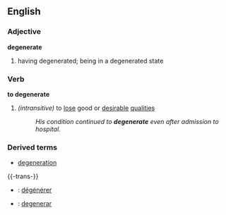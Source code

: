 ==English==
===Adjective===
'''degenerate'''
# having degenerated; being in a degenerated state
===Verb===
'''to degenerate'''
#''(intransitive)'' to [[lose]] good or [[desirable]] [[quality|qualities]]
#:''His condition continued to '''degenerate''' even after admission to hospital.''

===Derived terms===
*[[degeneration]]

{{-trans-}}

* {{fr}} : [[dégénérer]]
* {{io}} : [[degenerar]]